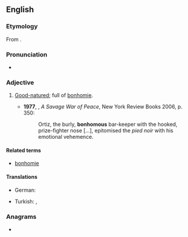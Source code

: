 ==English==

===Etymology===
From {{suffix|en|bonhomie|ous|alt1=bonhom(ie)}}.

===Pronunciation===
* {{a|UK}} {{IPA|en|/ˈbɒnəməs/}}

===Adjective===
{{en-adj}}

# [[good-natured|Good-natured]]; full of [[bonhomie]].
#: {{syn|en|friendly|genial}}
#* '''1977''', {{w|Alistair Horne}}, ''A Savage War of Peace'', New York Review Books 2006, p. 350:
#*: Ortiz, the burly, '''bonhomous''' bar-keeper with the hooked, prize-fighter nose […], epitomised the ''pied noir'' with his emotional vehemence.

====Related terms====
* [[bonhomie]]

====Translations====
{{trans-top}}
* German: {{t+|de|gutmütig}}
{{trans-mid}}
* Turkish: {{t+|tr|iyi huylu}}, {{t+|tr|iyi niyetli}}
{{trans-bottom}}

===Anagrams===
* {{anagrams|en|a=bhmnooosu|Homobonus}}